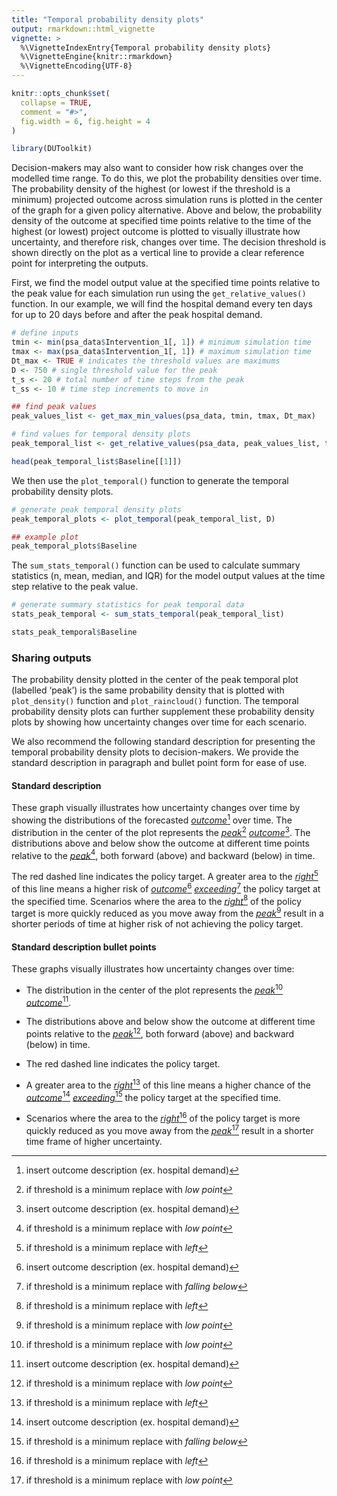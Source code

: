 ```yaml
---
title: "Temporal probability density plots"
output: rmarkdown::html_vignette
vignette: >
  %\VignetteIndexEntry{Temporal probability density plots}
  %\VignetteEngine{knitr::rmarkdown}
  %\VignetteEncoding{UTF-8}
---
```


```r
knitr::opts_chunk$set(
  collapse = TRUE,
  comment = "#>",
  fig.width = 6, fig.height = 4
)
```

```r
library(DUToolkit)
```

Decision-makers may also want to consider how risk changes over the modelled time range. 
To do this, we plot the probability densities over time. The probability density of the highest (or lowest if the threshold is a minimum) projected outcome across simulation runs is plotted in the center of the graph for a given policy alternative. Above and below, the probability density of the outcome at specified time points relative to the time of the highest (or lowest) project outcome is plotted to visually illustrate how uncertainty, and therefore risk, changes over time. The decision threshold is shown directly on the plot as a vertical line to provide a clear reference point for interpreting the outputs.

First, we find the model output value at the specified time points relative to the peak value for each simulation run using the `get_relative_values()` function. In our example, we will find the hospital demand every ten days for up to 20 days before and after the peak hospital demand. 

```r
# define inputs
tmin <- min(psa_data$Intervention_1[, 1]) # minimum simulation time
tmax <- max(psa_data$Intervention_1[, 1]) # maximum simulation time
Dt_max <- TRUE # indicates the threshold values are maximums
D <- 750 # single threshold value for the peak
t_s <- 20 # total number of time steps from the peak
t_ss <- 10 # time step increments to move in

## find peak values
peak_values_list <- get_max_min_values(psa_data, tmin, tmax, Dt_max)

# find values for temporal density plots
peak_temporal_list <- get_relative_values(psa_data, peak_values_list, t_s, t_ss)

head(peak_temporal_list$Baseline[[1]])
```

We then use the `plot_temporal()` function to generate the temporal probability density plots.

```r
# generate peak temporal density plots
peak_temporal_plots <- plot_temporal(peak_temporal_list, D)

## example plot
peak_temporal_plots$Baseline
```
The `sum_stats_temporal()` function can be used to calculate summary statistics (n, mean, median, and IQR) for the model output values at the time step relative to the peak value.

```r
# generate summary statistics for peak temporal data
stats_peak_temporal <- sum_stats_temporal(peak_temporal_list)

stats_peak_temporal$Baseline
```

### Sharing outputs {#temp-outputs}

The probability density plotted in the center of the peak temporal plot (labelled ‘peak’) is the same probability density that is plotted with `plot_density()` function and `plot_raincloud()` function. The temporal probability density plots can further supplement these probability density plots by showing how uncertainty changes over time for each scenario.

We also recommend the following standard description for presenting the temporal probability density plots to decision-makers. We provide the standard description in paragraph and bullet point form for ease of use.

#### Standard description {#temp_sd}

::: rmdnote
These graph visually illustrates how uncertainty changes over time by showing the distributions of the forecasted [*outcome*]{.underline}[^05-temporal_plots-1] over time. The distribution in the center of the plot represents the [*peak*]{.underline}[^05-temporal_plots-2] [*outcome*]{.underline}[^05-temporal_plots-3]. The distributions above and below show the outcome at different time points relative to the [*peak*]{.underline}[^05-temporal_plots-4], both forward (above) and backward (below) in time.

The red dashed line indicates the policy target. A greater area to the [*right*]{.underline}[^05-temporal_plots-5] of this line means a higher risk of [*outcome*]{.underline}[^05-temporal_plots-6] [*exceeding*]{.underline}[^05-temporal_plots-7] the policy target at the specified time. Scenarios where the area to the [*right*]{.underline}[^05-temporal_plots-8] of the policy target is more quickly reduced as you move away from the [*peak*]{.underline}[^05-temporal_plots-9] result in a shorter periods of time at higher risk of not achieving the policy target.
:::

[^05-temporal_plots-1]: insert outcome description (ex. hospital demand)

[^05-temporal_plots-2]: if threshold is a minimum replace with *low point*

[^05-temporal_plots-3]: insert outcome description (ex. hospital demand)

[^05-temporal_plots-4]: if threshold is a minimum replace with *low point*

[^05-temporal_plots-5]: if threshold is a minimum replace with *left*

[^05-temporal_plots-6]: insert outcome description (ex. hospital demand)

[^05-temporal_plots-7]: if threshold is a minimum replace with *falling below*

[^05-temporal_plots-8]: if threshold is a minimum replace with *left*

[^05-temporal_plots-9]: if threshold is a minimum replace with *low point*

#### Standard description bullet points {.unnumbered}

::: rmdnote
These graphs visually illustrates how uncertainty changes over time:

-   The distribution in the center of the plot represents the [*peak*]{.underline}[^05-temporal_plots-10] [*outcome*]{.underline}[^05-temporal_plots-11].

-   The distributions above and below show the outcome at different time points relative to the [*peak*]{.underline}[^05-temporal_plots-12], both forward (above) and backward (below) in time.

-   The red dashed line indicates the policy target.

-   A greater area to the [*right*]{.underline}[^05-temporal_plots-13] of this line means a higher chance of the [*outcome*]{.underline}[^05-temporal_plots-14] [*exceeding*]{.underline}[^05-temporal_plots-15] the policy target at the specified time.

-   Scenarios where the area to the [*right*]{.underline}[^05-temporal_plots-16] of the policy target is more quickly reduced as you move away from the [*peak*]{.underline}[^05-temporal_plots-17] result in a shorter time frame of higher uncertainty.
:::

[^05-temporal_plots-10]: if threshold is a minimum replace with *low point*

[^05-temporal_plots-11]: insert outcome description (ex. hospital demand)

[^05-temporal_plots-12]: if threshold is a minimum replace with *low point*

[^05-temporal_plots-13]: if threshold is a minimum replace with *left*

[^05-temporal_plots-14]: insert outcome description (ex. hospital demand)

[^05-temporal_plots-15]: if threshold is a minimum replace with *falling below*

[^05-temporal_plots-16]: if threshold is a minimum replace with *left*

[^05-temporal_plots-17]: if threshold is a minimum replace with *low point*
